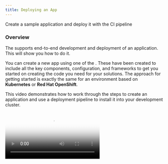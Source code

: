 ```yaml
---
title: Deploying an App
---
```



<PageDescription>

Create a sample application and deploy it with the CI pipeline

</PageDescription>

### Overview

The <Globals name="env" /> supports end-to-end development and deployment of an application. This will show you how to do it.

You can create a new app using one of the [<Globals name="templates" />](/codepatterns/overview). These have been created to include all the key components, configuration, and frameworks to get you started on creating the code you need for your solutions. The approach for getting started is exactly the same for an environment based on **Kubernetes** or **Red Hat OpenShift**.

This video demonstrates how to work through the steps to create an application and use a deployment pipeline to install it into your development cluster.

<Video src="/videos/deployapp.m4v" type="video/m4v" poster="/images/poster.png"/>



-  Once your terminal is opened,make sure you have followed all [Prerequisites](/getting-started/prereqs) before continuing.

-  Log in to the development cluster's CLI (Kubernetes or Red Hat OpenShift)

-  To do so, navigate to your cluster in the _IBM Cloud console_, click on the **Access** tab, and follow the instructions in the **After your cluster provisions, gain access** section to log in to the cluster from the command line

- You can test that you're connected to the cluster with the following simple command:

<Accordion>

  <AccordionItem title="OpenShift">

  ```bash
  oc get pods -n tools
  ```

  </AccordionItem>

  <AccordionItem title="Kubernetes">

  ```bash
  kubectl get nodes
  ```

  </AccordionItem>

</Accordion>


### Links

<AnchorLinks>
  <AnchorLink to="#open-developer-dashboard">Open Developer Dashboard</AnchorLink>
  <AnchorLink to="#create-your-app-in-git">Create your app in Git</AnchorLink>
  <AnchorLink to="#clone-your-code">Clone your code</AnchorLink>
  <AnchorLink to="#running-locally">Running Locally</AnchorLink>
  <AnchorLink to="#register-the-app-in-a-devops-pipeline">Register your pipeline</AnchorLink>
  <AnchorLink to="#view-your-application-pipeline">View your application pipeline</AnchorLink>
  <AnchorLink to="#access-running-app">Access running app</AnchorLink>
  <AnchorLink to="#where-is-your-app-running">Where is your app running?</AnchorLink>
</AnchorLinks>


### Open Developer Dashboard

The [Developer Dashboard](/getting-started/dashboard) makes it easy for you to navigate to the tools, including a section that allows you to select a set of preconfigured [<Globals name="templates" />](/codepatterns/overview) that make seeding your development project very easy.

- Open a browser and make sure you are logged into [Github](https://github.com)
- Run the following command to get the Developer Dashboard link :
    ```
    igc dashboard
    ```
- Open the link in a browser.

### Create your app in Git
<InlineNotification kind="warning">

**Warning:** If you are developing on a shared education cluster. You need to make it easy to identify your app please suffix the app name with your initials `{app name}-{your initials}` ie. `stockbffnode-mjp` and use the **Git Organisation** listed in your notification email.

</InlineNotification>

- Open the <Globals name="dashboard" />
- Click on **<Globals name="templates" />** tab
- Pick one of the templates that is a good architectural fit for your application and the language and framework that you prefer to work with.
    - Click on a <Globals name="template" /> **Tile** to create your app github repository from the template repository selected.
    - You can also click on the **Git Icon** to browse the source template repository and click on the **Template** to create the template

<InlineNotification kind="warning">

**Warning:** Your browser needs to be logged in to your GitHub account for a template to work. If the link from the tile displays the GitHub 404 page, log in and reload the page.

</InlineNotification>

- Complete the [GitHub create repository from template](https://help.github.com/en/github/creating-cloning-and-archiving-repositories/creating-a-repository-from-a-template) process.

  - **Owner**: Select a validate GitHub organization that you are authorized to create repositories within or the one you were given for the shared cluster (See warning above)
  - **Repository name**: Enter a valid name for you repo, GitHub will help with showing a green tick if it is valid (See warning above)

  - **Description**: Describe your app
    ![Template](/images/template.png)
  - Press **Create repository from template**



The new repository will be created in your selected organization.

### Clone your code
- Next, clone it to your local machine.
- Click on **Clone or download**
- Copy the clone _SSH link_, and use the `git clone` command to clone it to your developer desktop machine.
    ```bash
    git clone git@github.com:bwoolf1/stockbffnode.git
    ```
- Change into the cloned directory
    ```
    cd stockbffnode
    ```
- You must rename the app to match your git repo or to a unique name for your solution. Then applications move into a _test_ environment they need to unique names.
- Edit `package.json` and edit the `name:` field and change it from its template name to your chosen name.
- Save the edits
- Push the changes back to your repository
    ```bash
    git add .
    git commit -m "Update application name"
    git push
    ```

### Running the Application

Most developers like to run the code once. To do so, follow the instructions listed in the **README.md** file to run the code locally. You may be required to install a specific runtime like **Java**, **Node**, or **Python**.


### Register the App in a DevOps Pipeline

You now have the code in a GitHub repository and have cloned it to your workspace in CRW. You now need to register the repository with the continuous integration pipeline. The <Globals name="env" /> supports both [Tekton](/guides/continuous-integration-tekton) and [Jenkins](/guides/continuous-integration) for continuous integration.

You can use the [IGC CLI](/getting-started/cli) to assist helping register a pipeline with Tekton or Jenkins.

<InlineNotification kind="warning">

**Warning:** If you are working on a shared education cluster, please deploy your app into a unique project/namespace and continue to do this for all other app creation steps. This will isolate your pipelines into its own namespace/project from other developers working on the same cluster.
  
</InlineNotification>

Create your project namespace first using the below command:

    igc namespace dev-{initials} --jenkins --tekton
    
**NOTE**: Check if the project namespace is created by listing the projects.


<Accordion>

<AccordionItem title="OpenShift">

  ```bash
  oc projects
   ```

  If the project is not created,run

  ```bash
  oc new-project dev-{initials}
   ```

  For example:
  ```bash
  oc new-project dev-bw
   ```

  </AccordionItem>
 
 

  <AccordionItem title="Kubernetes">

    
    kubectl ns
    
  If the project is not created, run
  ```bash
  kubectl create namespace dev-{initials}
   ```

  For example:
  ```bash
  kubectl create namespace dev-bw
   ```

  </AccordionItem>

</Accordion>


Now create a pipeline for your repo. You need to specify whether to use Tekton (`--tekton`) or Jenkins (`--jenkins`).

Do not run `igc pipeline` without a namespace, this will cause your pipeline to be created in the default `dev` namespace. Instead, include the namespace parameter.

- So **don't** run this:
    ```bash
    igc pipeline --tekton
    ```
- Instead, run this:
    ```bash
    igc pipeline -n dev-{initials} --tekton
    ```
- For example:
    ```bash
    igc pipeline -n dev-bw --tekton
    ```

  - You can alternatively configure your app to use **Jenkins** for CI. For
   more details review the [Continuous Integration with Jenkins Guide](/guides/continuous-integration)
      ```bash
      igc pipeline -n dev-bw --jenkins
      ```  
  
- Register your repo using the `igc pipeline` command. The CLI will ask for your GitHub userid, it can be found in your GitHub settings. It will ask for you enter your **Github Personal Access Token** and finally your branch.
    - **Username**: Enter your GitHub user id
    - **Password**: Paste your GitHub personal access token
    - **Branch**: Press enter for the default git branch or type in another branch you want to register

- The output looks like this:
    ```bash
    $ oc new-project dev-{intials}
    $ igc pipeline -n dev-bw --jenkins
    Creating secret(s) with git credentials
      Project git repo: https://github.com/bwoolf1/stockservice-bw.git
    ? Provide the username: bwoolf1
    ? Provide your password/personal access token: [hidden]
    ? Provide the branch the pipeline should use: master
    Checking for existing namespace: dev-bw
    Setting up pull secrets
    Setting up tls secrets
    Adding pull secrets to serviceAccount
    Copying ConfigMaps
    Copying Secrets
    Copying Tekton tasks
    Copying Tekton pipelines
    Copying Jenkins credentials
    Registering pipeline: bwoolf1.stockservice-bw
    Creating git webhook
    Creating webhook to url:  https://c100-e.us-east.containers.cloud.ibm.com:32724/apis/build.openshift.io/v1/namespaces/dev-bw/buildconfigs/bwoolf1.stockservice-bw/webhooks/secret101/github
    ```

The pipeline will be registered in your development cluster.

### View your application pipeline

To view you registered pipeline, follow the steps for the type of development cluster you registered your application with.

<Tabs>
<Tab label="OpenShift311">

- Open the OpenShift Web Console from the Developer Cluster instance

![OpenShift](images/openshiftconsole.png)

- From the top menu, switch to the **Application Console**
- Select _dev_ project/namespace or you personal namespace that was used on the creation
- In the left menu, select *Pipelines* -> *Pipeline Runs* and select your pipeline.

You will see your application dev ops pipeline now starting to build and once completed will look like the image below.

![OpenShift](images/ospipeline.png)

</Tab>

<Tab label="OpenShift43">

- Open the OpenShift Web Console from the Developer Cluster instance

- Select _dev_ project/namespace or you personal namespace that was used on the creation
- In the left menu, select *Builds* -> *Pipelines*

You will see your application dev ops pipeline now starting to build and once completed will look like the image below.

![OpenShift](images/ocp43Pipeline.png)

</Tab>

<Tab label="Kubernetes">

- Run the command `igc dashboard`  to get  your [<Globals name="dashboard" />](/getting-started/dashboard) url and open it in a browser.
- Select the Jenkins tool to open the Jenkins dashboard
- Run the command `igc credentials` in your terminal to get the list of logins for the tools
- Use the Jenkins userid and password to log into the Jenkins dashboard

Wait for the pipeline stages to start building. Once the stages have completed, you will see a view similar to the one below.

![Jenkins Pipeline](images/pipeline.png)

</Tab>
</Tabs>

### Access running app

Once the pipeline has completed successfully, the app will be deployed into the `dev` namespace or the namespace you used when registering the pipeline.

- To validate the app is running follow these steps.

- To access the app, retrieve the app ingress endpoint using commands below in your terminal, remember to use the namespace you supplied when registering the application.
    ```bash
    igc ingress -n dev-{intials}
    ```
  
  You will see a list of apps displayed with their ingress URLs for the application.
    ```bash
    $ igc ingress -n dev-bw
    ? Endpoints in the 'dev-bw' namespace. Select an endpoint to launch the default browser or 'Exit'.

      1) Exit
      2) jenkins-ephemeral - https://jenkins-dev-bw.garage-dev-ocp3-c-460849-0143c5dd31acd8e030a1d6e0ab1380e3-0001.us-east.containers.appdomain.cloud
      3) stockservice-bw - https://stockservice-bw-dev-bw.garage-dev-ocp3-c-460849-0143c5dd31acd8e030a1d6e0ab1380e3-0001.us-east.containers.appdomain.cloud
      Answer:
    ```
- Use the arrow keys to select the ingress URL and press **Enter** to open it in a web browser and validate the application is working as expected


### Where is your app running

- The build pipeline is configured to build you source code into a container image. This image is stored in the [Image Registry](/practical/image-registry). The image is then deployed into your namespace/project within you development cluster and validated for its health.
- Use the steps below to find your application within your cluster console.

<Tabs>
<Tab label="OpenShift311">

- Open the **OpenShift web console**
- Change to the **Application Console**
- Select you project either `dev` or the namespace you used to deploy your app
- Click on **Deployments**
- You should see the deployment of your application
- Click on your application.
- Try increasing the number of pods to see new instances being provisioned
- Click on one of the `pod` instances
- Click on **Logs**
- You can see the running state of your application
- Navigate around the console to understand where your deployment, service and pods are running

![Pods on OpenShift](images/podsos.png)

</Tab>


<Tab label="OpenShift43">

- Open the **OpenShift web console**
- Select you project either `dev` or the namespace you used to deploy your app
- On the left side menu, go to **Workloads**->**Deployments**
- You should see the deployment of your application
- Click on your application and the corresponding deployment number
- Try increasing the number of pods to see new instances being provisioned
- Click on one of the `pod` instances
- Click on **Logs**
- You can see the running state of your application
- Navigate around the console to understand where your deployment, service and pods are running

![Pods on OpenShift](images/ocp43Application.png)

</Tab>

<Tab label="Kubernetes">

- Open the **Kubernetes Dashboard**
- Change to the namespace from `default` to either `dev` or the namespace you used to deploy your app
- Click on **Deployments**
- You should see the deployment of your application
- Click on your application , and the corresponding **Replica Set**
- Try scaling the application, click on **Scale** in the header, change number of pods to 2 and click **OK**
- Click on one of the `pod` instances
- Click on **Logs**
- You can see the running state of your application
- Navigate around the console to understand where your deployment, service and pods are running

![Pods on IKS](images/podsiks.png)

</Tab>


</Tabs>

- If you have reached this point, we recommend you repeat the process a few more times using different templates and explore you environment to get familiar with it.
- The [Guides](/guides/overview) will explain more about the tools used in the pipelines

<InlineNotification kind="success">

**Success:** You will now have your application running inside your development cluster.

</InlineNotification>

- This completes the deployment of your app.

You now have a running application that is being built and deployed into your development cluster.
The next step is to prepare for Continuous Delivery, Code Analysis, and Artifact Management.

## Guides

For more detailed instructions of how to enable to the full developer lifecycle read through the **Guides** section.

<AnchorLinks small>
  <AnchorLink to="/guides/overview">Guides</AnchorLink>
  <AnchorLink to="/codepatterns/overview">Code Patterns
  </AnchorLink>
</AnchorLinks>
